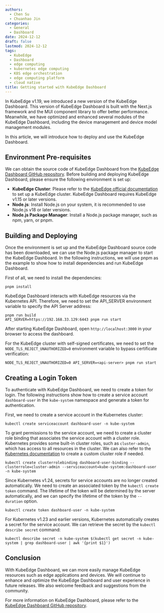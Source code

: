 ```yaml
---
authors:
  - Chen Su
  - Chuanhao Jin
categories:
  - General
  - Dashboard
date: 2024-12-12
draft: false
lastmod: 2024-12-12
tags:
  - KubeEdge
  - Dashboard
  - edge computing
  - kubernetes edge computing
  - K8S edge orchestration
  - edge computing platform
  - cloud native
title: Getting started with KubeEdge Dashboard
---
```


In KubeEdge v1.19, we introduced a new version of the KubeEdge Dashboard. This version of KubeEdge Dashboard is built with the Next.js framework and the MUI component library to offer better performance. Meanwhile, we have optimized and enhanced several modules of the KubeEdge Dashboard, including the device management and device model management modules.

In this article, we will introduce how to deploy and use the KubeEdge Dashboard.

## Environment Pre-requisites

We can obtain the source code of KubeEdge Dashboard from the [KubeEdge Dashboard GitHub repository](https://github.com/kubeedge/dashboard). Before building and deploying KubeEdge Dashboard, please ensure the following environment is set up:

- **KubeEdge Cluster**: Please refer to the [KubeEdge official documentation](https://release-1-19.docs.kubeedge.io/docs/category/setup) to set up a KubeEdge cluster. KubeEdge Dashboard requires KubeEdge v1.15 or later versions.
- **Node.js**: Install Node.js on your system, it is recommended to use Node.js v18 or later versions.
- **Node.js Package Manager**: Install a Node.js package manager, such as npm, yarn, or pnpm.

## Building and Deploying

Once the environment is set up and the KubeEdge Dashboard source code has been downloaded, we can use the Node.js package manager to start the KubeEdge Dashboard. In the following instructions, we will use pnpm as the example to show how to install dependencies and run KubeEdge Dashboard.

First of all, we need to install the dependencies:

```shell
pnpm install
```

KubeEdge Dashboard interacts with KubeEdge resources via the Kubernetes API. Therefore, we need to set the API_SERVER environment variable to specify the API Server address:

```shell
pnpm run build
API_SERVER=https://192.168.33.129:6443 pnpm run start
```

After starting KubeEdge Dashboard, open `http://localhost:3000` in your browser to access the dashboard.

For the KubeEdge cluster with self-signed certificates, we need to set the `NODE_TLS_REJECT_UNAUTHORIZED=0` environment variable to bypass certificate verification:

```shell
NODE_TLS_REJECT_UNAUTHORIZED=0 API_SERVER=<api-server> pnpm run start
```

## Creating a Login Token

To authenticate with KubeEdge Dashboard, we need to create a token for login. The following instructions show how to create a service account `dashboard-user` in the `kube-system` namespace and generate a token for authentication.

First, we need to create a service account in the Kubernetes cluster:

```shell
kubectl create serviceaccount dashboard-user -n kube-system
```

To grant permissions to the service account, we need to create a cluster role binding that associates the service account with a cluster role. Kubernetes provides some built-in cluster roles, such as `cluster-admin`, which has access to all resources in the cluster. We can also refer to the [Kubernetes documentation](https://kubernetes.io/docs/reference/access-authn-authz/rbac/) to create a custom cluster role if needed.

```shell
kubectl create clusterrolebinding dashboard-user-binding --clusterrole=cluster-admin --serviceaccount=kube-system:dashboard-user -n kube-system
```

Since Kubernetes v1.24, secrets for service accounts are no longer created automatically. We need to create an associated token by the `kubectl create token` command. The lifetime of the token will be determined by the server automatically, and we can specify the lifetime of the token by the `--duration` option.

```shell
kubectl create token dashboard-user -n kube-system
```

For Kubernetes v1.23 and earlier versions, Kubernetes automatically creates a secret for the service account. We can retrieve the secret by the `kubectl describe secret` command:

```shell
kubectl describe secret -n kube-system $(kubectl get secret -n kube-system | grep dashboard-user | awk '{print $1}')
```

## Conclusion

With KubeEdge Dashboard, we can more easily manage KubeEdge resources such as edge applications and devices. We will continue to enhance and optimize the KubeEdge Dashboard and user experience in future releases. We also welcome feedback and suggestions from the community.

For more information on KubeEdge Dashboard, please refer to the [KubeEdge Dashboard GitHub repository](https://github.com/kubeedge/dashboard).
